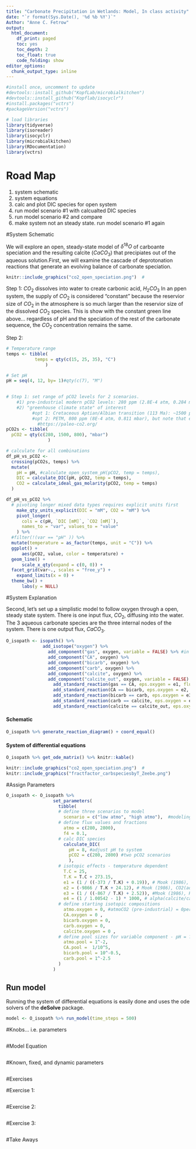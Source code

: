 ```yaml
---
title: "Carbonate Precipitation in Wetlands: Model, In class activity"
date: "`r format(Sys.Date(), '%d %b %Y')`"
Author: "Anne C. Fetrow"
output:
  html_document: 
    df_print: paged
    toc: yes
    toc_depth: 2
    toc_float: true
    code_folding: show
editor_options:
  chunk_output_type: inline
---
```


```r
#install once, uncomment to update
#devtools::install_github("KopfLab/microbialkitchen")
#devtools::install_github("Kopflab/isocyclr")
#install.packages("vctrs")
#packageVersion("vctrs")
```

```r
# load libraries
library(tidyverse)
library(isoreader)
library(isocyclr)
library(microbialkitchen)
library(RDocumentation)
library(vctrs)
```

# Road Map 
1. system schematic
2. system equations
3. calc and plot DIC species for open system
4. run model scenario #1 with calcualted DIC species 
5. run model scenario #2 and compare
6. make system not an steady state. run model scenario #1 again

#System Schematic

We will explore an open, steady-state model of $\delta^{18}O$ of carboante speciation and the resulting calcite ($CaCO_3$) that precipiates out of the aqueous solution.First, we will examine the cascade of deprotonation reactions that generate an evolving balance of carbonate speciation. 
```r
knitr::include_graphics("co2_open_speciation.png")  #
```
Step 1: $CO_2$ dissolves into water to create carbonic acid, $H_2CO_3$
  In an ppen system, the supply of $CO_2$ is considered "constant" because the reservior size of $CO_2$ in the atmosphere is so much larger than the reservior size of the dissolved $CO_2$ species. This is show with the constant green line above... regardless of pH and the speciation of the rest of the carbonate sequence, the $CO_2$ concentration remains the same. 
  
Step 2: 
```r
# Temperature range
temps <- tibble(
           temps = qty(c(15, 25, 35), "C")
               )

# Set pH 
pH = seq(4, 12, by= 1)#qty(c(7), "M")
            

# Step 1: set range of pCO2 levels for 2 scenarios. 
    #1) pre-industrial modern pCO2 levels: 280 ppm (2.8E-4 atm, 0.284 mbar)
    #2) "greenhouse climate state" of interest 
          #opt 1: Cretaceous Aptian/Albian transition (113 Ma): ~1500 ppm (1.5E-3 tm, 1.5 mbar) (Huber et al., 2018)
          #opt 2: PETM, 800 ppm (8E-4 atm, 0.811 mbar), but note that estimate range from 650 to 3500 ppm (Carmichael et al., 2016)
            #https://paleo-co2.org/
pCO2s <- tibble(
  pCO2 = qty(c(280, 1500, 800), "mbar")
                )

# calculate for all combinations
df_pH_vs_pCO2 <-
  crossing(pCO2s, temps) %>%
  mutate(
    pH = pH, #calculate_open_system_pH(pCO2, temp = temps),
    DIC = calculate_DIC(pH, pCO2, temp = temps),
    CO2 = calculate_ideal_gas_molarity(pCO2, temp = temps)
  )

df_pH_vs_pCO2 %>%
  # pivoting longer mixed data types requires explicit units first
    make_qty_units_explicit(DIC = "mM", CO2 = "mM") %>%
    pivot_longer(
      cols = c(pH, `DIC [mM]`, `CO2 [mM]`), 
      names_to = "var", values_to = "value"
    ) %>%
  #filter(!(var == "pH" )) %>%
  mutate(temperature = as_factor(temps, unit = "C")) %>%
  ggplot() +
      aes(pCO2, value, color = temperature) +
  geom_line() +
      scale_x_qty(expand = c(0, 0)) +
  facet_grid(var~., scales = "free_y") +
    expand_limits(x = 0) +
  theme_bw() + 
      labs(y = NULL)
```


#System Explanation

Second, let's set up a simplistic model to follow oxygen through a open, steady state system. There is one input flux, $CO_2$, diffusing into the water. The 3 aqueous carbonate species are the three internal nodes of the system. There is one output flux, $CaCO_3$. 

```r

O_isopath <- isopath() %>% 
              add_isotope("oxygen") %>% 
                add_component("gas", oxygen, variable = FALSE) %>% #in flux
                add_component("CA", oxygen) %>% 
                add_component("bicarb", oxygen) %>% 
                add_component("carb", oxygen) %>% 
                add_component("calcite", oxygen) %>% 
                add_component("calcite_out", oxygen, variable = FALSE) %>% #out flux
                  add_standard_reaction(gas == CA, eps.oxygen = e1, flux = atmo) %>% 
                  add_standard_reaction(CA == bicarb, eps.oxygen = e2, flux = atmo) %>% 
                  add_standard_reaction(bicarb == carb, eps.oxygen = e3, flux = atmo) %>% 
                  add_standard_reaction(carb == calcite, eps.oxygen = e4, flux = f4 * atmo) %>%  #f4 = fraction of carbonate ion that leaves to precip mineral
                  add_standard_reaction(calcite == calcite_out, eps.oxygen = 0, flux = f4 * atmo, name = "min out")
```

#### Schematic
```r
O_isopath %>% generate_reaction_diagram() + coord_equal()
```
#### System of differential equations
```r
O_isopath %>% get_ode_matrix() %>% knitr::kable()
```

```r
knitr::include_graphics("co2_open_speciation.png")  #
knitr::include_graphics("fractfactor_carbspeciesbyT_Zeebe.png") 
```

#Assign Parameters
```r
O_isopath <- O_isopath %>% 
                  set_parameters(
                    tibble(
                    # define three scenarios to model
                      scenario = c("low atmo", "high atmo"),  #modeling pre-industrial pCO2, a 'greenhouse' climate pCO2 
                    # define flux values and fractions
                      atmo = c(280, 2800), 
                      f4 = 0.1, 
                    # calc DIC species
                      calculate_DIC(
                        pH = 8, #adjust pH to system
                        pCO2 = c(280, 2800) #two pCO2 scenarios
                        ),
                    # isotopic effects - temperature dependent
                      T.C = 25,
                      T.K = T.C + 273.15,
                      e1 = (1 / ((-373 / T.K) + 0.19)), # Mook (1986), CO2(g) to CO2(aq)
                      e2 = (-9866 / T.K + 24.12), # Mook (1986), CO2(aq) to HCO3
                      e3 = (1 / ((-867 / T.K) + 2.52)), #Mook (1986), HCO3 to CO3     #(1/0.99318 - 1)*1000, alpha(carb/bicarb)= 0.99318, Beck et al. 2015 
                      e4 = (1 / 1.00542 - 1) * 1000, # alpha(calcite/carb)= 1.00542, Beck et al. 2015
                    # define starting isotopic compositions
                      atmo.oxygen = 0, #atmoCO2 (pre-industrial) = 0permil. 
                      CA.oxygen = 0 , 
                      bicarb.oxygen = 0, 
                      carb.oxygen = 0, 
                      calcite.oxygen = 0 , 
                    # define pool sizes for variable component - pH = ? open system
                      atmo.pool = 1^-2,
                      CA.pool =  1/10^5,
                      bicarb.pool = 10^-0.5,
                      carb.pool = 1^-2.5
                    )
                  )

```

## Run model

Running the system of differential equations is easily done and uses the ode solvers of the **deSolve** package.

```r
model <- O_isopath %>% run_model(time_steps = 500)
```

#Knobs... i.e. parameters
```r

```

#Model Equation
```r

```

#Known, fixed, and dynamic parameters
```r

```

#Exercises 

#Exercise 1:
```r

```
#Exercise 2:
```r

```
#Exercise 3: 
```r

```
#Take Aways






